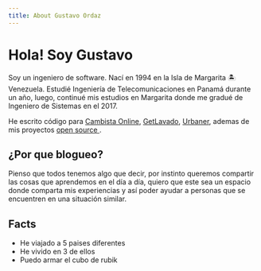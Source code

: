 ```yaml
---
title: About Gustavo Ordaz
---
```


# Hola! Soy Gustavo

Soy un ingeniero de software. Nací en 1994 en la Isla de Margarita 🏝 Venezuela.
Estudié Ingeniería de Telecomunicaciones en Panamá durante un año, luego,
continué mis estudios en Margarita donde me gradué de Ingeniero de Sistemas en
el 2017.

He escrito código para [Cambista Online](https://cambista.online),
[GetLavado](https://getlavado.com), [Urbaner](https://urbaner.com), ademas de
mis proyectos [ open source ](https://github.com/ordazgustavo).

## ¿Por que blogueo?

Pienso que todos tenemos algo que decir, por instinto queremos compartir las
cosas que aprendemos en el día a día, quiero que este sea un espacio donde
comparta mis experiencias y así poder ayudar a personas que se encuentren en una
situación similar.

## Facts

- He viajado a 5 paises diferentes
- He vivido en 3 de ellos
- Puedo armar el cubo de rubik
